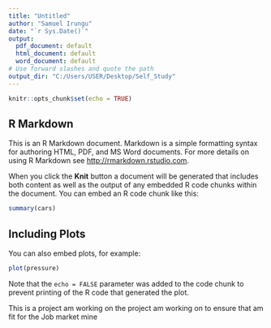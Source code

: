```yaml
---
title: "Untitled"
author: "Samuel Irungu"
date: "`r Sys.Date()`"
output:
  pdf_document: default
  html_document: default
  word_document: default
# Use forward slashes and quote the path
output_dir: "C:/Users/USER/Desktop/Self_Study"
---
```


```r
knitr::opts_chunk$set(echo = TRUE)
```

## R Markdown

This is an R Markdown document. Markdown is a simple formatting syntax for authoring HTML, PDF, and MS Word documents. For more details on using R Markdown see <http://rmarkdown.rstudio.com>.

When you click the **Knit** button a document will be generated that includes both content as well as the output of any embedded R code chunks within the document. You can embed an R code chunk like this:

```r
summary(cars)
```

## Including Plots

You can also embed plots, for example:

```r
plot(pressure)
```

Note that the `echo = FALSE` parameter was added to the code chunk to prevent printing of the R code that generated the plot.

This is a project am working on the project am working on to ensure that am fit for the Job market mine
